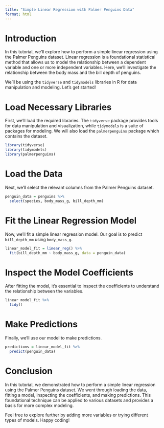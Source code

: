```yaml
---
title: "Simple Linear Regression with Palmer Penguins Data"
format: html
---
```


# Introduction

In this tutorial, we'll explore how to perform a simple linear regression using the Palmer Penguins dataset. Linear regression is a foundational statistical method that allows us to model the relationship between a dependent variable and one or more independent variables. Here, we'll investigate the relationship between the body mass and the bill depth of penguins.

We'll be using the `tidyverse` and `tidymodels` libraries in R for data manipulation and modeling. Let's get started!

# Load Necessary Libraries

First, we'll load the required libraries. The `tidyverse` package provides tools for data manipulation and visualization, while `tidymodels` is a suite of packages for modeling. We will also load the `palmerpenguins` package which contains the dataset.

```r
library(tidyverse)
library(tidymodels)
library(palmerpenguins)
```

# Load the Data

Next, we'll select the relevant columns from the Palmer Penguins dataset.

```r
penguin_data = penguins %>%
  select(species, body_mass_g, bill_depth_mm)
```

# Fit the Linear Regression Model

Now, we'll fit a simple linear regression model. Our goal is to predict `bill_depth_mm` using `body_mass_g`.

```r
linear_model_fit = linear_reg() %>% 
  fit(bill_depth_mm ~ body_mass_g, data = penguin_data)
```

# Inspect the Model Coefficients

After fitting the model, it's essential to inspect the coefficients to understand the relationship between the variables.

```r
linear_model_fit %>% 
  tidy()
```

# Make Predictions

Finally, we'll use our model to make predictions.

```r
predictions = linear_model_fit %>% 
  predict(penguin_data)
```

# Conclusion

In this tutorial, we demonstrated how to perform a simple linear regression using the Palmer Penguins dataset. We went through loading the data, fitting a model, inspecting the coefficients, and making predictions. This foundational technique can be applied to various datasets and provides a basis for more complex modeling.

Feel free to explore further by adding more variables or trying different types of models. Happy coding!
